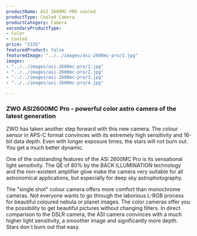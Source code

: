 ```yaml
---
productName: ASI 2600MC-PRO cooled
productType: Cooled Camera
productCategory: Camera
secondaryProductType:
- Color
- Cooled
price: "2335"
featuredProduct: false
featuredImage: "../../images/asi-2600mc-pro/1.jpg"
images:
- "../../images/asi-2600mc-pro/1.jpg"
- "../../images/asi-2600mc-pro/2.jpg"
- "../../images/asi-2600mc-pro/3.jpg"
- "../../images/asi-2600mc-pro/4.jpg"

---
```

### ZWO ASI2600MC Pro - powerful color astro camera of the latest generation

ZWO has taken another step forward with this new camera. The colour sensor in APS-C format convinces with its extremely high sensitivity and 16-bit data depth. Even with longer exposure times, the stars will not burn out. You get a much better dynamic.

One of the outstanding features of the ASI 2600MC Pro is its sensational light sensitivity. The QE of 80% by the BACK ILLUMINATION technology and the non-existent amplifier glow make the camera very suitable for all astronomical applications, but especially for deep sky astrophotography.

The "single shot" colour camera offers more comfort than monochrome cameras. Not everyone wants to go through the laborious L-RGB process for beautiful coloured nebula or planet images. The color cameras offer you the possibility to get beautiful pictures without changing filters. In direct comparison to the DSLR camera, the ASI camera convinces with a much higher light sensitivity, a smoother image and significantly more depth. Stars don´t burn out that easy.